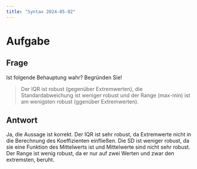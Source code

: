 ```yaml
---
title: "Syntax 2024-05-02"
---
```



# Aufgabe 

## Frage

Ist folgende Behauptung wahr? Begründen Sie!

>   Der IQR ist robust (gegenüber Extremwerten), die Standardabweichung ist weniger robust und der Range (max-min) ist am wenigsten robust (ggenüber Extremwerten).


## Antwort

Ja, die Aussage ist korrekt. Der IQR ist sehr robust, da Extremwerte nicht in die Berechnung des Koeffizienten einfließen. Die SD ist weniger robust, da sie eine Funktion des Mittelwerts ist und Mittelwerte sind nicht sehr robust. Der Range ist wenig robust, da er nur auf zwei Werten und zwar den extremsten, beruht.





